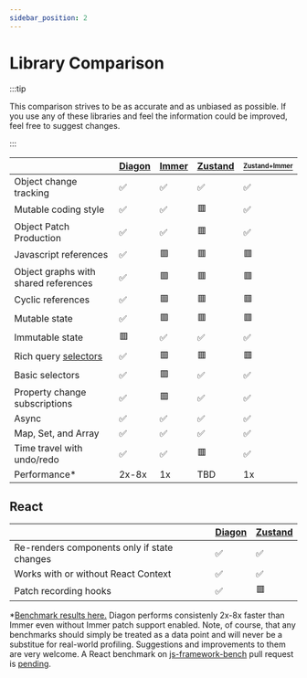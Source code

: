 ```yaml
---
sidebar_position: 2
---
```


# Library Comparison

:::tip

This comparison strives to be as accurate and as unbiased as possible. If you use any of these libraries and feel the information could be improved, feel free to suggest changes.

:::

| | [Diagon](https://github.com/akutruff/diagon) | [Immer](https://github.com/immerjs/immer) | [Zustand](https://github.com/pmndrs/zustand) | [<sup><sub>Zustand+Immer</sub></sup>](https://github.com/pmndrs/zustand#sick-of-reducers-and-changing-nested-state-use-immer) |
| --- | --- | --- | --- | --- |
| Object change tracking                                                  | ✅ | ✅ | ✅ | ✅ |
| Mutable coding style                                                    | ✅ | ✅ | 🟥 | ✅ |
| Object Patch Production                                                 | ✅ | ✅ | 🟥 | ✅ |
| Javascript references                                                   | ✅ | 🟥 | 🟥 | 🟥 |
| Object graphs with shared references                                    | ✅ | 🟥 | 🟥 | 🟥 |
| Cyclic references                                                       | ✅ | 🟥 | 🟥 | 🟥 |
| Mutable state                                                           | ✅ | 🟥 | 🟥 | 🟥 |
| Immutable state                                                         | 🟥 | ✅ | ✅ | ✅ |
| Rich query [selectors](/docs/react/use-snap#selector-paths)             | ✅ | 🟥 | 🟥 | 🟥 |
| Basic selectors                                                         | ✅ | 🟥 | ✅ | ✅ |
| Property change subscriptions                                           | ✅ | 🟥 | ✅ | ✅ |
| Async                                                                   | ✅ | ✅ | ✅ | ✅ |
| Map, Set, and Array                                                     | ✅ | ✅ | ✅ | ✅ |
| Time travel with undo/redo                                              | ✅ | ✅ | 🟥 | ✅ |
| Performance*                                                            | 2x-8x |  1x | TBD | 1x |

## React 

| | [Diagon](https://github.com/akutruff/diagon) | [Zustand](https://github.com/pmndrs/zustand) | 
| --- | --- | --- | 
| Re-renders components only if state changes                             | ✅ | ✅ | 
| Works with or without React Context                                     | ✅ | ✅ | 
| Patch recording hooks                                                   | ✅ | 🟥 | 


\*[Benchmark results here.](https://github.com/akutruff/diagon/blob/master/apps/benchmark-cli/latest-benchmark-results.txt) Diagon performs consistenly 2x-8x faster than Immer even without Immer patch support enabled.  Note, of course, that any benchmarks should simply be treated as a data point and will never be a substitue for real-world profiling. Suggestions and improvements to them are very welcome.  A React benchmark on [js-framework-bench](https://github.com/krausest/js-framework-benchmark) pull request is [pending](https://github.com/krausest/js-framework-benchmark/pull/1088).  

